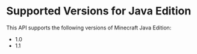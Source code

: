 # Supported Versions for Java Edition

This API supports the following versions of Minecraft Java Edition:

* 1.0
* 1.1
